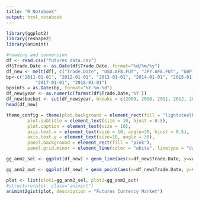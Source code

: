```yaml
---
title: "R Notebook"
output: html_notebook
---
```

```r
library(ggplot2)
library(reshape2)
library(animint)
```

```r
#reading and conversion
df <- read.csv("futures data.csv")
df$Trade.Date <- as.Date(df$Trade.Date, format="%d/%m/%y")
df_new <- melt(df[, c("Trade.Date", "USD.AF8.FUT", "JPY.AF8.FUT", "GBP.AF8.FUT", "EUR.AF8.FUT")], id="Trade.Date")
bp<-c("2011-01-01", "2012-01-01", "2013-01-01", "2014-01-01", "2015-01-01", "2016-01-01", 
           "2017-01-01", "2018-01-01")
bpoints = as.Date(bp, format="%Y-%m-%d")
df_new$year <- as.numeric(format(df$Trade.Date,'%Y'))
df_new$bucket <- cut(df_new$year, breaks = c(2009, 2010, 2011, 2012, 2013, 2014, 2015, 2016, 2017, 2018))
head(df_new)
```

```r
theme_config = theme(plot.background = element_rect(fill = "lightsteelblue2", colour = "red"), plot.title = element_text(size = 20, face="bold", hjust = 0.5), 
        plot.subtitle = element_text(size = 10, hjust = 0.5), 
        plot.caption = element_text(size = 10), 
        axis.text.x = element_text(size = 10, angle=30, hjust = 0.5), 
        axis.text.y = element_text(size=10, angle = 30), 
        panel.background = element_rect(fill = "pink"),
        panel.grid.minor = element_line(color = "white", linetype = "dashed")) 

gg_anm2_sel <- ggplot(df_new) + geom_line(aes(x=df_new$Trade.Date, y=value, color=variable)) + labs(title="Futures FX Data: Line PLot", subtitle="2010-2018", x="Dates", y="Future Exchange Rate(INR)", caption="Source: MSEI") + theme_config 

gg_anm2_out <- ggplot(df_new) + geom_point(aes(x=df_new$Trade.Date, y=value, color=variable, fill= bucket, showSelected=bucket)) + labs(title="Futures FX Data: Data Points", subtitle="As per year selected", x="Dates", y="Future Exchange Rate(INR)", caption="Source: MSEI") + theme_config 

plot <- list(plot1=gg_anm2_sel, plot2=gg_anm2_out)
#structure(plot, class="animint")
animint2gist(plot, description = "Futures Currency Market")
```

